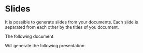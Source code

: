 

# Slides

It is possible to generate slides from your documents. Each slide is separated from each other by the titles of you document. 

The following document. 

Will generate the following presentation:

<ReactPlayer playing controls url={slides_video} />

